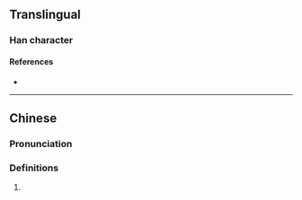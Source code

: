 {{character info/new}}
==Translingual==

===Han character===
{{Han char|rn=60|rad=彳|as=12|sn=15|four=28240|canj=HOFBK|ids=⿰彳敝}}

====References====
* {{Han ref|kx=0371.070|dkj=10242|dj=0698.030|hdz=20842.060|uh=5FB6|ud=24502|bh=E1C1|bd=57793}}

----

==Chinese==
{{zh-forms}}

===Pronunciation===
{{zh-pron
|m=bié,jiāo,jiǎo,yāo,yáo
|c=pit3
|mc=y
|oc=y
|cat=
}}

===Definitions===
{{zh-hanzi}}

# {{rfdef|lang=zh}}